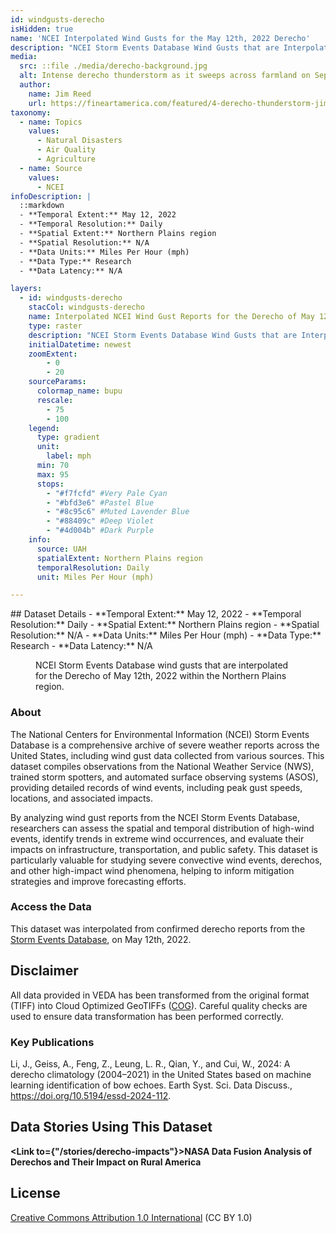 ---
id: windgusts-derecho
isHidden: true
name: 'NCEI Interpolated Wind Gusts for the May 12th, 2022 Derecho'
description: "NCEI Storm Events Database Wind Gusts that are Interpolated for the Derecho of May 12th, 2022"
media:
  src: ::file ./media/derecho-background.jpg
  alt: Intense derecho thunderstorm as it sweeps across farmland on September 23, 2018
  author:
    name: Jim Reed
    url: https://fineartamerica.com/featured/4-derecho-thunderstorm-jim-reed-photographyscience-photo-library.html
taxonomy:
  - name: Topics
    values:
      - Natural Disasters
      - Air Quality
      - Agriculture
  - name: Source
    values:
      - NCEI
infoDescription: |
  ::markdown
  - **Temporal Extent:** May 12, 2022
  - **Temporal Resolution:** Daily
  - **Spatial Extent:** Northern Plains region
  - **Spatial Resolution:** N/A
  - **Data Units:** Miles Per Hour (mph)
  - **Data Type:** Research
  - **Data Latency:** N/A 

layers:
  - id: windgusts-derecho
    stacCol: windgusts-derecho
    name: Interpolated NCEI Wind Gust Reports for the Derecho of May 12th, 2022
    type: raster
    description: "NCEI Storm Events Database Wind Gusts that are Interpolated for the Derecho of May 12th, 2022"
    initialDatetime: newest
    zoomExtent:
        - 0
        - 20
    sourceParams:
      colormap_name: bupu
      rescale:
        - 75
        - 100
    legend:
      type: gradient
      unit:
        label: mph
      min: 70
      max: 95
      stops:
        - "#f7fcfd" #Very Pale Cyan 
        - "#bfd3e6" #Pastel Blue
        - "#8c95c6" #Muted Lavender Blue
        - "#88409c" #Deep Violet
        - "#4d004b" #Dark Purple
    info:
      source: UAH
      spatialExtent: Northern Plains region
      temporalResolution: Daily
      unit: Miles Per Hour (mph)

---
<Block>
  <Prose>
  ## Dataset Details
  - **Temporal Extent:** May 12, 2022
  - **Temporal Resolution:** Daily
  - **Spatial Extent:** Northern Plains region
  - **Spatial Resolution:** N/A
  - **Data Units:** Miles Per Hour (mph)
  - **Data Type:** Research
  - **Data Latency:** N/A
  </Prose>
  <Figure>
  <Map
    center={[-97, 44]}
    zoom={5.5}
    datasetId='windgusts-derecho'
    layerId='windgusts-derecho'
    dateTime='2022-05-12'
  />
  <Caption
    attrAuthor='NASA'
    attrUrl='https://nasa.gov/'
  >
  NCEI Storm Events Database wind gusts that are interpolated for the Derecho of May 12th, 2022 within the Northern Plains region.
  </Caption>
</Figure>
</Block>

<Block>
  <Prose>

  ### About

  The National Centers for Environmental Information (NCEI) Storm Events Database is a comprehensive archive of severe weather reports across the United States, including wind gust data collected from various sources. This dataset compiles observations from the National Weather Service (NWS), trained storm spotters, and automated surface observing systems (ASOS), providing detailed records of wind events, including peak gust speeds, locations, and associated impacts.

  By analyzing wind gust reports from the NCEI Storm Events Database, researchers can assess the spatial and temporal distribution of high-wind events, identify trends in extreme wind occurrences, and evaluate their impacts on infrastructure, transportation, and public safety. This dataset is particularly valuable for studying severe convective wind events, derechos, and other high-impact wind phenomena, helping to inform mitigation strategies and improve forecasting efforts.
  </Prose>
</Block>

<Block>
  <Prose>
  
  ### Access the Data

  This dataset was interpolated from confirmed derecho reports from the [Storm Events Database](https://www.ncdc.noaa.gov/stormevents/), on May 12th, 2022.

  </Prose>
</Block>

<Block>
  <Prose>
  
  ## Disclaimer

  All data provided in VEDA has been transformed from the original format (TIFF) into Cloud Optimized GeoTIFFs ([COG](https://www.cogeo.org)). Careful quality checks are used to ensure data transformation has been performed correctly.  
  
  </Prose>
</Block>

<Block>
  <Prose>

  ### Key Publications
  
  Li, J., Geiss, A., Feng, Z., Leung, L. R., Qian, Y., and Cui, W., 2024: A derecho climatology (2004–2021) in the United States based on machine learning identification of bow echoes. Earth Syst. Sci. Data Discuss., https://doi.org/10.5194/essd-2024-112.

  </Prose>
</Block>

<Block>
  <Prose>
  
  ## Data Stories Using This Dataset
  
  **<Link to={"/stories/derecho-impacts"}>NASA Data Fusion Analysis of Derechos and Their Impact on Rural America</Link>**

  </Prose>
</Block>

<Block>
  <Prose>
  
  ## License
  
  [Creative Commons Attribution 1.0 International](https://creativecommons.org/publicdomain/zero/1.0/legalcode) (CC BY 1.0)

  </Prose>
</Block>
